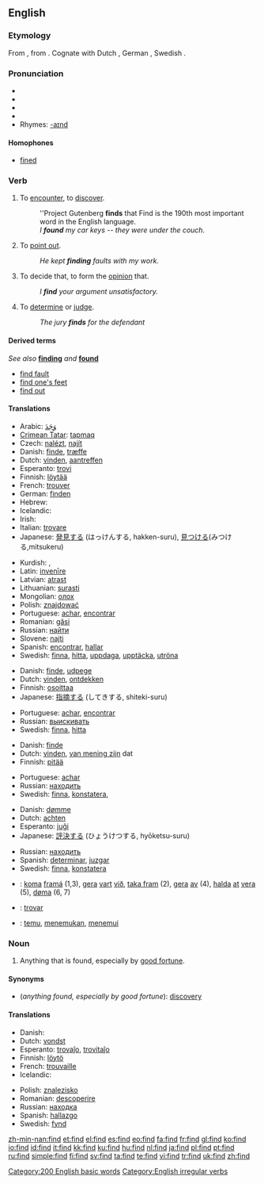 ==English==

{{rank|Lord|de|whole|190|find|got|let|world}}

===Etymology===
From {{etyl|ang}} {{term|findan|lang=ang}}, from {{proto|Germanic|finþan}}. Cognate with Dutch {{term|vinden}}, German {{term|finden}}, Swedish {{term|finna|lang=sv}}.

===Pronunciation===
* {{enPR|fīnd}}
* {{IPA|/faɪnd/}}
* {{SAMPA|/faInd/}}
* {{audio|en-us-find.ogg|Audio (US)}}
* Rhymes: [[Rhymes:English:-aɪnd|-aɪnd]]

====Homophones====
* [[fine]]d

===Verb===
{{en-verb|finds|finding|found|'''[[found]]''' or archaic '''[[founden]]'''}}

# {{transitive}} To [[encounter]], to [[discover]].
#: ''Project Gutenberg '''finds''' that Find is the 190th most important word in the English language.
#: ''I '''found''' my car keys -- they were under the couch.''
# {{transitive}} To [[point out]].
#: ''He kept '''finding''' faults with my work.''
# {{transitive}} To decide that, to form the [[opinion]] that.
#: ''I '''find''' your argument unsatisfactory.''
# {{transitive}} To [[determine]] or [[judge]].
#: ''The jury '''finds''' for the defendant''

====Derived terms====
''See also'' '''[[finding]]''' ''and'' '''[[found]]'''
* [[find fault]]
* [[find one's feet]]
* [[find out]]

====Translations====
{{trans-top|encounter}}
* Arabic: [[وَجَدَ]]
* [[Crimean Tatar]]: [[tapmaq]]
* Czech: [[nalézt]], [[najít]]
* Danish: [[finde]], [[træffe]]
* Dutch: [[vinden]], [[aantreffen]]
* Esperanto: [[trovi]]
* Finnish: [[löytää]]
* French: [[trouver]]
* German: [[finden]]
* Hebrew: {{t|he|לימצוא|tr=limtzo}}
* Icelandic: {{t|is|finna}}
* Irish: {{t|ga|faigh}}
* Italian: [[trovare]]
* Japanese: [[発見]]する (はっけんする, hakken-suru), [[見つける]](みつける,mitsukeru)
{{trans-mid}}
* Kurdish: {{KUchar|[[دیتنه‌وه‌]]}}, {{KUchar|[[دۆزینه‌وه‌]]}}
* Latin: [[invenire|invenīre]]
* Latvian: [[atrast]]
* Lithuanian: [[surasti]]
* Mongolian: [[олох]]
* Polish: [[znajdować]]
* Portuguese: [[achar]], [[encontrar]]
* Romanian: [[găsi]]
* Russian: [[найти]]
* Slovene: [[najti]]
* Spanish: [[encontrar]], [[hallar]]
* Swedish: [[finna]], [[hitta]], [[uppdaga]], [[upptäcka]], [[utröna]]
{{trans-bottom}}

{{trans-top|point out}}
* Danish: [[finde]], [[udpege]]
* Dutch: [[vinden]], [[ontdekken]]
* Finnish: [[osoittaa]]
* Japanese: [[指摘]]する (してきする, shiteki-suru)
{{trans-mid}}
* Portuguese: [[achar]], [[encontrar]]
* Russian: [[выискивать]]
* Swedish: [[finna]], [[hitta]]
{{trans-bottom}}

{{trans-top|decide that}}
* Danish: [[finde]]
* Dutch: [[vinden]], [[van mening zijn]] dat
* Finnish: [[pitää]]
{{trans-mid}}
* Portuguese: [[achar]]
* Russian: [[находить]]
* Swedish: [[finna]], [[konstatera]],
{{trans-bottom}}

{{trans-top|determine, judge}}
* Danish: [[dømme]]
* Dutch: [[achten]]
* Esperanto: [[juĝi]]
* Japanese: [[評決]]する (ひょうけつする, hyōketsu-suru)
{{trans-mid}}
* Russian: [[находить]]
* Spanish: [[determinar]], [[juzgar]]
* Swedish: [[finna]], [[konstatera]]
{{trans-bottom}}

<!--Remove this section once all of the translations below have been moved into the tables above.-->
{{checktrans-top}}
* {{ttbc|Faroese}}: [[koma]] [[framá]] (1,3), [[gera]] [[vart]] [[við]], [[taka fram]] (2), [[gera]] [[av]] (4), [[halda]] [[at]] [[vera]] (5), [[døma]] (6, 7)
* {{ttbc|Ido}}: [[trovar]]
* {{ttbc|Indonesian}}: [[temu]], [[temu|menemukan]], [[temu|menemui]]
{{trans-bottom}}

===Noun===
{{en-noun}}

# Anything that is found, especially by [[good fortune]].

====Synonyms====
* (''anything found, especially by good fortune''): [[discovery]]

====Translations====
{{trans-top|anything that is found, especially by good fortune}}
* Danish: {{t|da|fund|c}}
* Dutch: [[vondst]] {{f}}
* Esperanto: [[trovaĵo]], [[trovitaĵo]]
* Finnish: [[löytö]]
* French: [[trouvaille]] {{f}}
* Icelandic: {{t|is|fundur|m}}
{{trans-mid}}
* Polish: [[znalezisko]] {{n}}
* Romanian: [[descoperire]] {{f}}
* Russian: [[находка]] {{f}}
* Spanish: [[hallazgo]] {{m}}
* Swedish: [[fynd]] {{n}}
{{trans-bottom}}

[[Category:200 English basic words]]
[[Category:English irregular verbs]]

[[zh-min-nan:find]]
[[et:find]]
[[el:find]]
[[es:find]]
[[eo:find]]
[[fa:find]]
[[fr:find]]
[[gl:find]]
[[ko:find]]
[[io:find]]
[[id:find]]
[[it:find]]
[[kk:find]]
[[ku:find]]
[[hu:find]]
[[nl:find]]
[[ja:find]]
[[pl:find]]
[[pt:find]]
[[ru:find]]
[[simple:find]]
[[fi:find]]
[[sv:find]]
[[ta:find]]
[[te:find]]
[[vi:find]]
[[tr:find]]
[[uk:find]]
[[zh:find]]